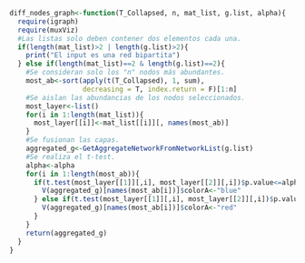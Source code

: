 ```r
diff_nodes_graph<-function(T_Collapsed, n, mat_list, g.list, alpha){
  require(igraph)
  require(muxViz)
  #Las listas solo deben contener dos elementos cada una.
  if(length(mat_list)>2 | length(g.list)>2){
    print("El input es una red bipartita")
  } else if(length(mat_list)==2 & length(g.list)==2){
    #Se consideran solo los "n" nodos más abundantes.
    most_ab<-sort(apply(t(T_Collapsed), 1, sum),
                  decreasing = T, index.return = F)[1:n]
    #Se aislan las abundancias de los nodos seleccionados.
    most_layer<-list()
    for(i in 1:length(mat_list)){
      most_layer[[i]]<-mat_list[[i]][, names(most_ab)]
    }
    #Se fusionan las capas.
    aggregated_g<-GetAggregateNetworkFromNetworkList(g.list)
    #Se realiza el t-test.
    alpha<-alpha
    for(i in 1:length(most_ab)){
      if(t.test(most_layer[[1]][,i], most_layer[[2]][,i])$p.value<=alpha){
        V(aggregated_g)[names(most_ab[i])]$colorA<-"blue"
      } else if(t.test(most_layer[[1]][,i], most_layer[[2]][,i])$p.value>alpha){
        V(aggregated_g)[names(most_ab[i])]$colorA<-"red"
      }
    }
    return(aggregated_g)
  }
}
```